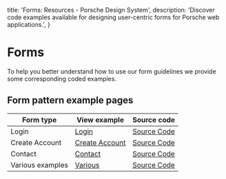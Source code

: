   title: 'Forms: Resources - Porsche Design System',
  description: 'Discover code examples available for designing user-centric forms for Porsche web applications.',
}

# Forms

To help you better understand how to use our form guidelines we provide some corresponding coded examples.

## Form pattern example pages

| Form type        | View example                      | Source code                      |
| ---------------- | -------------------------------------- | -------------------------------------- |
| Login            | [Login](/patterns/forms/example/login)                   | [Source Code](/patterns/forms/example/login) |
| Create Account   | [Create Account](/patterns/forms/example/create-account) | [Source Code](/patterns/forms/example/login) |
| Contact          | [Contact](/patterns/forms/example/contact)                | [Source Code](/patterns/forms/example/login) |
| Various examples | [Various](/patterns/forms/example/various)                | [Source Code](/patterns/forms/example/login) |
